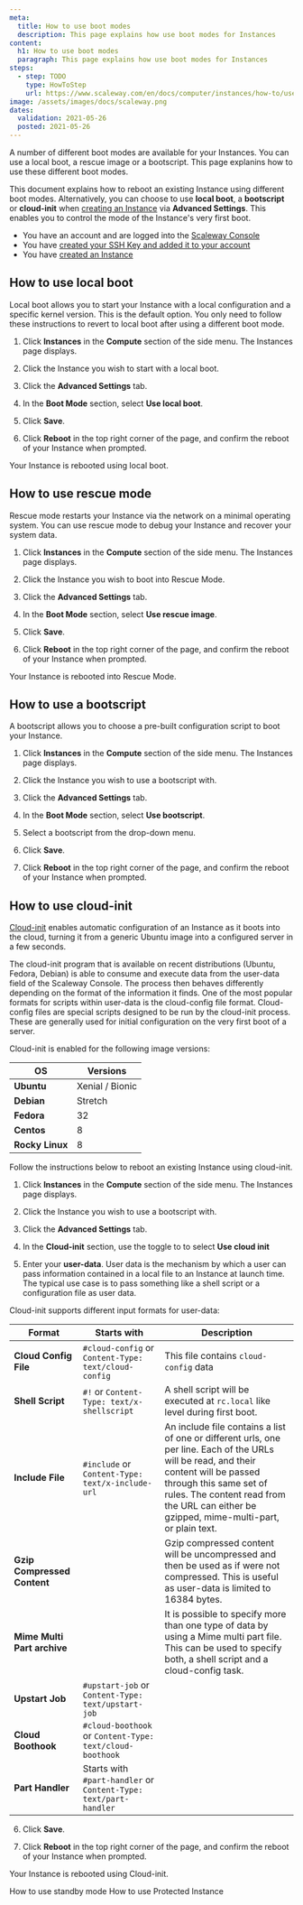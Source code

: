 ```yaml
---
meta:
  title: How to use boot modes
  description: This page explains how use boot modes for Instances
content:
  h1: How to use boot modes
  paragraph: This page explains how use boot modes for Instances
steps:
  - step: TODO
    type: HowToStep
    url: https://www.scaleway.com/en/docs/computer/instances/how-to/use-boot modes
image: /assets/images/docs/scaleway.png
dates:
  validation: 2021-05-26
  posted: 2021-05-26
---
```


A number of different boot modes are available for your Instances. You can use a local boot, a rescue image or a bootscript. This page explanins how to use these different boot modes.

<Message type="tip">

This document explains how to reboot an existing Instance using different boot modes. Alternatively, you can choose to use **local boot**, a **bootscript** or **cloud-init** when [creating an Instance](/compute/instances/how-to/create-an-instance) via **Advanced Settings**. This enables you to control the mode of the Instance's very first boot.

</Message>

<Message type="requirement">

  - You have an account and are logged into the [Scaleway Console](https://console.scaleway.com)
  - You have [created your SSH Key and added it to your account](/console/my-project/how-to/create-ssh-key/)
  - You have [created an Instance](/compute/instances/how-to/create-an-instance)

</Message>

## How to use local boot

Local boot allows you to start your Instance with a local configuration and a specific kernel version. This is the default option. You only need to follow these instructions to revert to local boot after using a different boot mode.

1. Click **Instances** in the **Compute** section of the side menu. The Instances page displays.

2. Click the Instance you wish to start with a local boot.

3. Click the **Advanced Settings** tab.

  <Lightbox src="scaleway-boot-modes.png" alt=""/>

4. In the **Boot Mode** section, select **Use local boot**.

5. Click **Save**.

6. Click **Reboot** in the top right corner of the page, and confirm the reboot of your Instance when prompted.

Your Instance is rebooted using local boot.

## How to use rescue mode

Rescue mode restarts your Instance via the network on a minimal operating system. You can use rescue mode to debug your Instance and recover your system data.

1. Click **Instances** in the **Compute** section of the side menu. The Instances page displays.

2. Click the Instance you wish to boot into Rescue Mode.

3. Click the **Advanced Settings** tab.

4. In the **Boot Mode** section, select **Use rescue image**.

5. Click **Save**.

6. Click **Reboot** in the top right corner of the page, and confirm the reboot of your Instance when prompted.

Your Instance is rebooted into Rescue Mode.


## How to use a bootscript

A bootscript allows you to choose a pre-built configuration script to boot your Instance. 

1. Click **Instances** in the **Compute** section of the side menu. The Instances page displays.

2. Click the Instance you wish to use a bootscript with.

3. Click the **Advanced Settings** tab.

4. In the **Boot Mode** section, select **Use bootscript**.

5. Select a bootscript from the drop-down menu.

6. Click **Save**.

7. Click **Reboot** in the top right corner of the page, and confirm the reboot of your Instance when prompted.


## How to use cloud-init

[Cloud-init](/compute/instances/concepts/#cloud-init) enables automatic configuration of an Instance as it boots into the cloud, turning it from a generic Ubuntu image into a configured server in a few seconds. 

The cloud-init program that is available on recent distributions (Ubuntu, Fedora, Debian) is able to consume and execute data from the user-data field of the Scaleway Console. The process then behaves differently depending on the format of the information it finds. One of the most popular formats for scripts within user-data is the cloud-config file format. Cloud-config files are special scripts designed to be run by the cloud-init process. These are generally used for initial configuration on the very first boot of a server.

Cloud-init is enabled for the following image versions:

|OS|Versions|
|-| ------ |
|**Ubuntu**|Xenial / Bionic|
|**Debian**|Stretch|
|**Fedora**|32|
|**Centos**|8|
|**Rocky Linux**|8|

Follow the instructions below to reboot an existing Instance using cloud-init. 

1. Click **Instances** in the **Compute** section of the side menu. The Instances page displays.

2. Click the Instance you wish to use a bootscript with.

3. Click the **Advanced Settings** tab.

4. In the **Cloud-init** section, use the <Icon name="toggle" /> toggle to to select **Use cloud init**

  <Lightbox src="scaleway-cloud-init.png" alt=""/>

5. Enter your **user-data**. User data is the mechanism by which a user can pass information contained in a local file to an Instance at launch time. The typical use case is to pass something like a shell script or a configuration file as user data.

  Cloud-init supports different input formats for user-data:

  |Format|Starts with|Description|
  | ---- | ------------- | --------- |
  |**Cloud Config File**|`#cloud-config` or `Content-Type: text/cloud-config`| This file contains `cloud-config` data|
  | **Shell Script**|`#!` or `Content-Type: text/x-shellscript`|A shell script will be executed at `rc.local` like level during first boot.|
  |**Include File**|`#include` or `Content-Type: text/x-include-url`|An include file contains a list of one or different urls, one per line. Each of the URLs will be read, and their content will be passed through this same set of rules. The content read from the URL can either be gzipped, mime-multi-part, or plain text.|
  |**Gzip Compressed Content**||Gzip compressed content will be uncompressed and then be used as if were not compressed. This is useful as user-data is limited to 16384 bytes.|
  |**Mime Multi Part archive**||It is possible to specify more than one type of data by using a Mime multi part file. This can be used to specify both, a shell script and a cloud-config task.|
  |**Upstart Job**| `#upstart-job` or `Content-Type: text/upstart-job`||
  |**Cloud Boothook**|`#cloud-boothook` or `Content-Type: text/cloud-boothook`||
  |**Part Handler**|Starts with `#part-handler` or `Content-Type: text/part-handler`||

6. Click **Save**.

7. Click **Reboot** in the top right corner of the page, and confirm the reboot of your Instance when prompted.

Your Instance is rebooted using Cloud-init.

<Navigation title="See Also">
  <PreviousButton to="/compute/instances/how-to/use-standby-mode/">How to use standby mode</PreviousButton>
  <NextButton to="/compute/instances/how-to/use-protected-instance/">How to use Protected Instance</NextButton>
</Navigation>
